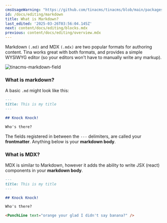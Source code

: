 ```yaml
---
cmsUsageWarning: "https://github.com/tinacms/tinacms/blob/main/packages/tinacms/src/toolkit/plugin-fields/markdown.tsx"
id: /docs/editing/markdown
title: What is Markdown?
last_edited: '2025-03-26T03:56:04.145Z'
next: content/docs/editing/blocks.mdx
previous: content/docs/editing/overview.mdx
---
```


Markdown `(.md)` and MDX `(.mdx)` are two popular formats for authoring content. Tina works great with both formats, and provides a simple WYSIWYG editor (so your editors won't have to manually write any markup).

![tinacms-markdown-field](/img/fields/markdown.png)

### What is markdown?

A basic `.md` might look like this:

```md
---
title: This is my title
---

## Knock Knock!

Who's there?
```

The fields registered in between the `---` delimiters, are called your **frontmatter**. Anything below is your **markdown body**.

### What is MDX?

MDX is similar to Markdown, however it adds the ability to write JSX (react) components in your **markdown body**.

```md
---
title: This is my title
---

## Knock Knock!

Who's there?

<PunchLine text="orange your glad I didn't say banana?" />
```
